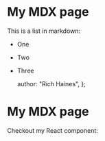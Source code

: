 # My MDX page

This is a list in markdown:

- One
- Two
- Three

  author: "Rich Haines",
};

# My MDX page

Checkout my React component:
